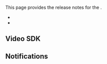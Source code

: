 

This page provides the release notes for the <Vpd k="NAME"/> <Vg k="VSDK_RELEASE" />.

- [<Vg k="VSDK"/>](#video-sdk)
- [<Vg k="NCS_LONG" />](#notifications)

<a href="video-sdk"></a>
## Video SDK
<Web />
<Android />
<Ios />
<Macos />
<Unity />
<Flutter />
<ReactNative />
<Electron />
<Windows />

<a href="notifications"></a>
## Notifications

<NCS />
